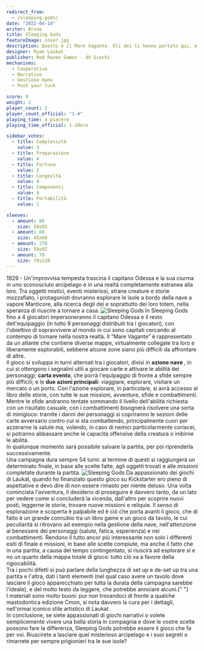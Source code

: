 ```yaml
---
redirect_from:
  - /sleeping-gods/
date: "2022-04-14"
writer: Bruno
title: Sleeping Gods
featureImage: cover.jpg
description: Questo è il Mare Vagante. Gli dei ti hanno portato qui, e devi svegliarli se desideri tornare a casa
designer: Ryan Laukat
publisher: Red Raven Games - dV Giochi
mechanisms:
  - Cooperativo
  - Narrativo
  - Gestione mano
  - Push your luck

score: 9
weight: 2
player_count: 2
player_count_official: "1-4"
playing_time: a piacere
playing_time_official: 1-20ore

sidebar_votes:
  - title: Complessità
    value: 3
  - title: Preparazione
    value: 4
  - title: Fortuna
    value: 2
  - title: Longevità
    value: 4
  - title: Componenti
    value: 4
  - title: Portabilità
    value: 1

sleeves:
  - amount: 86
    size: 59x92
  - amount: 60
    size: 45x68
  - amount: 270
    size: 59x92
  - amount: 78
    size: 70x120
---
```


<Setting>
  1929 - Un'improvvisa tempesta trascina il capitano Odessa e la sua ciurma in
  uno sconosciuto arcipelago e in una realtà completamente estranea alla loro.
  Tra oggetti mistici, eventi misteriosi, strane creature e storie mozzafiato, i
  protagonisti dovranno esplorare le isole a bordo della nave a vapore
  Manticore, alla ricerca degli dei e soprattutto dei loro totem, nella speranza
  di riuscire a tornare a casa.
</Setting>

<img src="./game1.jpg" alt="Sleeping Gods" />

<Rules>
  In Sleeping Gods fino a 4 giocatori impersoneranno il capitano Odessa e il
  resto dell'equipaggio (in tutto 9 personaggi distribuiti tra i giocatori), con
  l'obiettivo di sopravvivere al mondo in cui sono capitati cercando al contempo
  di tornare nella nostra realtà. Il “Mare Vagante” è rappresentato da un
  atlante che contiene diverse mappe, virtualmente collegate tra loro e
  liberamente esplorabili, sebbene alcune zone siano più difficili da affrontare
  di altre. <br />
  Il gioco si sviluppa in turni alternati tra i giocatori, divisi in <b>
    azione nave
  </b>, in cui si ottengono i segnalini utili a giocare carte e attivare le abilità
  dei personaggi; <b>carta evento</b>, che porrà l'equipaggio di fronte a sfide sempre
  più difficili; e le <b>due azioni principali</b>: viaggiare, esplorare, visitare
  un mercato o un porto. Con l'azione esplorare, in particolare, si avrà accesso
  al libro delle storie, con tutte le sue missioni, avventure, sfide e combattimenti.
  Mentre le sfide andranno tentate sommando il livello dell'abilità richiesta con
  un risultato casuale, con i combattimenti bisognerà risolvere una sorta di minigioco:
  tramite i danni dei personaggi si copriranno le sezioni delle carte avversario
  contro cui si sta combattendo, principalmente cuori per azzerarne la salute ma,
  volendo, in caso di nemici particolarmente coriacei, si potranno abbassare anche
  le capacità offensive della creatura o inibirne le abilità.
  <br />
  In qualunque momento sarà possibile salvare la partita, per poi riprenderla successivamente.
  <br />
  Una campagna dura sempre 54 turni: al termine di questi si raggiungerà un determinato
  finale, in base alle scelte fatte, agli oggetti trovati e alle missioni completate
  durante la partita.
</Rules>

<img src="./game2.jpg" alt="Sleeping Gods" />

<Feedback>
  Da appassionato dei giochi di Laukat, quando ho finanziato questo gioco su
  Kickstarter ero pieno di aspettative e devo dire di non essere rimasto per
  niente deluso. Una volta cominciata l'avventura, il desiderio di proseguire è
  davvero tanto, da un lato per vedere come si concluderà la vicenda, dall'altro
  per scoprire nuovi posti, leggerne le storie, trovare nuove missioni e
  reliquie. Il senso di esplorazione e scoperta è palpabile ed è ciò che porta
  avanti il gioco, che di fatto è un grande connubio tra un libro game e un
  gioco da tavolo, le cui peculiarità si ritrovano ad esempio nella gestione
  della nave, nell'attenzione al benessere dei personaggi (salute, fatica,
  esperienza) e nei combattimenti. Rendono il tutto ancor più interessante non
  solo i differenti esiti di finale e missioni, in base alle scelte compiute, ma
  anche il fatto che in una partita, a causa del tempo contingentato, si
  riuscirà ad esplorare sì e no un quarto della mappa totale di gioco: tutto ciò
  va a favore della rigiocabilità.
  <br />
  Tra i pochi difetti si può parlare della lunghezza di set up e de-set up tra
  una partita e l'altra, dati i tanti elementi (nel qual caso avere un tavolo
  dove lasciare il gioco apparecchiato per tutta la durata della campagna
  sarebbe l'ideale), e del molto testo da leggere, che potrebbe annoiare alcuni.{" "}
  <br />
  I materiali sono molto buoni: pur non trovandoci di fronte a qualche mastodontica
  edizione Cmon, si nota davvero la cura per i dettagli, nell'ormai iconico stile
  artistico di Laukat.
  <br />
  In conclusione, se siete appassionati di giochi narrativi o volete semplicemente
  vivere una bella storia in compagnia e dove le vostre scelte possono fare la differenza,
  Sleeping Gods potrebbe essere il gioco che fa per voi. Riuscirete a lasciare quel
  misterioso arcipelago e i suoi segreti o rimarrete per sempre prigionieri tra le
  sue isole?
</Feedback>

<Instagram id="CcVEU4Noejf" />
